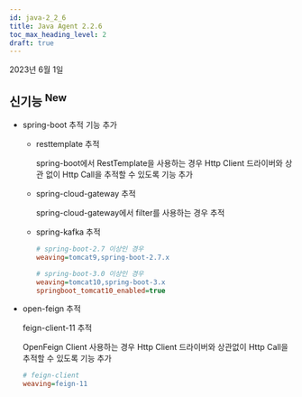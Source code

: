 ```yaml
---
id: java-2_2_6
title: Java Agent 2.2.6
toc_max_heading_level: 2
draft: true
---
```


2023년 6월 1일

## 신기능 <sup><Status>New</Status></sup>

- spring-boot 추적 기능 추가

  - resttemplate 추적
  
    spring-boot에서 RestTemplate을 사용하는 경우 Http Client 드라이버와 상관 없이 Http Call을 추적할 수 있도록 기능 추가

  - spring-cloud-gateway 추적
    
    spring-cloud-gateway에서 filter를 사용하는 경우 추적
  
  - spring-kafka 추적
  
    ```ini title='whatap.conf'
    # spring-boot-2.7 이상인 경우
    weaving=tomcat9,spring-boot-2.7.x
    
    # spring-boot-3.0 이상인 경우
    weaving=tomcat10,spring-boot-3.x
    springboot_tomcat10_enabled=true
    ```
    
- open-feign 추적
  
  feign-client-11 추적
  
  OpenFeign Client 사용하는 경우 Http Client 드라이버와 상관없이 Http Call을 추적할 수 있도록 기능 추가
    
  ```ini title='whatap.conf'
  # feign-client
  weaving=feign-11
  ```